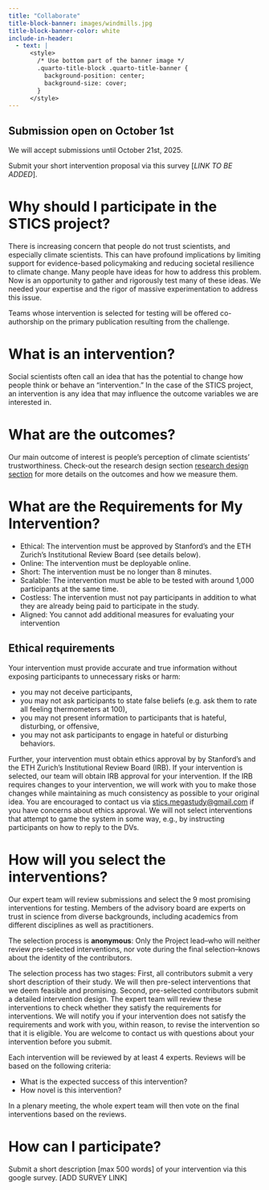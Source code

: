 ```yaml
---
title: "Collaborate"
title-block-banner: images/windmills.jpg
title-block-banner-color: white
include-in-header:
  - text: |
      <style>
        /* Use bottom part of the banner image */
        .quarto-title-block .quarto-title-banner {
          background-position: center;
          background-size: cover;
        }
      </style>
---
```


::: {.callout-note}
## Submission open on October 1st

We will accept submissions until October 21st, 2025. 

Submit your short intervention proposal via this survey [*LINK TO BE ADDED*].
:::

# Why should I participate in the STICS project?

There is increasing concern that people do not trust scientists, and especially climate scientists. This can have profound implications by limiting support for evidence-based policymaking and reducing societal resilience to climate change. Many people have ideas for how to address this problem. Now is an opportunity to gather and rigorously test many of these ideas. We needed your expertise and the rigor of massive experimentation to address this issue.

Teams whose intervention is selected for testing will be offered co-authorship on the primary publication resulting from the challenge.

# What is an intervention? 

Social scientists often call an idea that has the potential to change how people think or behave an "intervention." In the case of the STICS project, an intervention is any idea that may influence the outcome variables we are interested in. 

# What are the outcomes?

Our main outcome of interest is people's perception of climate scientists' trustworthiness. Check-out the research design section [research design section](research_design.qmd) for more details on the outcomes and how we measure them. 

# What are the Requirements for My Intervention?

- Ethical: The intervention must be approved by Stanford's and the ETH Zurich's Institutional Review Board (see details below).
- Online: The intervention must be deployable online.
- Short: The intervention must be no longer than 8 minutes.
- Scalable: The intervention must be able to be tested with around 1,000 participants at the same time.
- Costless: The intervention must not pay participants in addition to what they are
already being paid to participate in the study.
- Aligned: You cannot add additional measures for evaluating your intervention

::: {.callout-tip}
## Ethical requirements

Your intervention must provide accurate and true information without exposing participants
to unnecessary risks or harm:

- you may not deceive participants,
- you may not ask participants to state false beliefs (e.g. ask them to rate all feeling
thermometers at 100),
- you may not present information to participants that is hateful, disturbing, or
offensive,
- you may not ask participants to engage in hateful or disturbing behaviors.

Further, your intervention must obtain ethics approval by by Stanford’s and the ETH Zurich’s Institutional Review Board (IRB). If your intervention is selected, our team will obtain IRB approval for your intervention. If the IRB requires changes to your intervention, we will work with you to make those changes while maintaining as much consistency as possible to your original idea. You are encouraged to contact us via [stics.megastudy@gmail.com](mailto:stics.megastudy@gmail.com) if you have concerns about ethics approval. We will not select interventions that attempt to game the system in some way, e.g., by instructing participants on how to reply to the DVs.
:::

# How will you select the interventions?

Our expert team will review submissions and select the 9 most promising interventions for testing. Members of the advisory board are experts on trust in science from diverse backgrounds, including academics from different disciplines as well as practitioners. 

The selection process is **anonymous**: Only the Project lead--who will neither review pre-selected interventions, nor vote during the final selection--knows about the identity of the contributors.

The selection process has two stages: First, all contributors submit a very short description of their study. We will then pre-select interventions that we deem feasible and promising. Second, pre-selected contributors submit a detailed intervention design. The expert team will review these interventions to check whether they satisfy the requirements for interventions. We will notify you if your intervention does not satisfy the requirements and work with you, within reason, to revise the intervention so that it is eligible. You are welcome to contact us with questions about your intervention before you submit. 

Each intervention will be reviewed by at least 4 experts. Reviews will be based on the following criteria:

- What is the expected success of this intervention?
- How novel is this intervention? 

In a plenary meeting, the whole expert team will then vote on the final interventions based on the reviews. 

# How can I participate?

Submit a short description [max 500 words] of your intervention via this google survey. [ADD SURVEY LINK]

